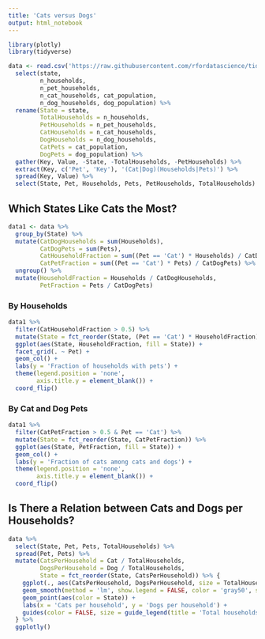 ```yaml
---
title: 'Cats versus Dogs'
output: html_notebook
---
```


```r
library(plotly)
library(tidyverse)
```

```r
data <- read.csv('https://raw.githubusercontent.com/rfordatascience/tidytuesday/master/data/2018-09-11/cats_vs_dogs.csv') %>%
  select(state, 
         n_households,
         n_pet_households,
         n_cat_households, cat_population,
         n_dog_households, dog_population) %>%
  rename(State = state,
         TotalHouseholds = n_households,
         PetHouseholds = n_pet_households,
         CatHouseholds = n_cat_households,
         DogHouseholds = n_dog_households,
         CatPets = cat_population,
         DogPets = dog_population) %>%
  gather(Key, Value, -State, -TotalHouseholds, -PetHouseholds) %>%
  extract(Key, c('Pet', 'Key'), '(Cat|Dog)(Households|Pets)') %>%
  spread(Key, Value) %>%
  select(State, Pet, Households, Pets, PetHouseholds, TotalHouseholds)
```

## Which States Like Cats the Most?

```r
data1 <- data %>%
  group_by(State) %>%
  mutate(CatDogHouseholds = sum(Households),
         CatDogPets = sum(Pets),
         CatHouseholdFraction = sum((Pet == 'Cat') * Households) / CatDogHouseholds,
         CatPetFraction = sum((Pet == 'Cat') * Pets) / CatDogPets) %>%
  ungroup() %>%
  mutate(HouseholdFraction = Households / CatDogHouseholds,
         PetFraction = Pets / CatDogPets)
```

### By Households

```r
data1 %>%
  filter(CatHouseholdFraction > 0.5) %>%
  mutate(State = fct_reorder(State, (Pet == 'Cat') * HouseholdFraction)) %>%
  ggplot(aes(State, HouseholdFraction, fill = State)) +
  facet_grid(. ~ Pet) +
  geom_col() +
  labs(y = 'Fraction of households with pets') +
  theme(legend.position = 'none',
        axis.title.y = element_blank()) +
  coord_flip()
```

### By Cat and Dog Pets

```r
data1 %>%
  filter(CatPetFraction > 0.5 & Pet == 'Cat') %>%
  mutate(State = fct_reorder(State, CatPetFraction)) %>%
  ggplot(aes(State, PetFraction, fill = State)) +
  geom_col() +
  labs(y = 'Fraction of cats among cats and dogs') +
  theme(legend.position = 'none',
        axis.title.y = element_blank()) +
  coord_flip()
```

## Is There a Relation between Cats and Dogs per Households?

```r
data %>%
  select(State, Pet, Pets, TotalHouseholds) %>%
  spread(Pet, Pets) %>%
  mutate(CatsPerHousehold = Cat / TotalHouseholds,
         DogsPerHousehold = Dog / TotalHouseholds,
         State = fct_reorder(State, CatsPerHousehold)) %>% {
    ggplot(., aes(CatsPerHousehold, DogsPerHousehold, size = TotalHouseholds)) +
    geom_smooth(method = 'lm', show.legend = FALSE, color = 'gray50', se = FALSE) +
    geom_point(aes(color = State)) +
    labs(x = 'Cats per household', y = 'Dogs per household') +
    guides(color = FALSE, size = guide_legend(title = 'Total households'))
  } %>%
  ggplotly()
```

